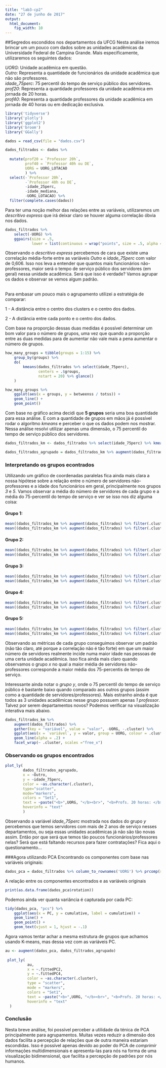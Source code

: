 ```yaml
---
title: "lab3-cp2"
date: "27 de junho de 2017"
output: 
  html_document: 
    fig_width: 10
---
```


##Segredos escondidos nos departamentos da UFCG
Nesta análise iremos brincar um um pouco com dados sobre as unidades acadêmicas da Universidade Federal de Campina Grande. Mais especificamente, utilizaremos os seguintes dados:

*UORG*: Unidade acadêmica em questão.<br>
*Outro*: Representa a quantidade de funcionários da unidade acadêmica que não são professores.<br>
*idade_75perc*: 75 percentil do tempo de serviço público dos servidores.<br>
*prof20*: Representa a quantidade professores da unidade acadêmica em jornada de 20 horas.<br>
*prof40*: Representa a quantidade professores da unidade acadêmica em jornada de 40 horas ou em dedicação exclusiva.<br>


```r

library('tidyverse')
library('plotly')
library('ggplot2')
library('broom')
library('GGally')

dados = read_csv(file = "dados.csv") 

dados_filtrados <- dados %>% 
  
  mutate(prof20 = `Professor 20h`,
         prof40 = `Professor 40h ou DE`,
         UORG = UORG_LOTACAO
         ) %>%
  select(-`Professor 20h`, 
         -`Professor 40h ou DE`, 
         -idade_25perc,
         -idade_mediana,
         -UORG_LOTACAO) %>%
  filter(complete.cases(dados))

```
Para ter uma noção melhor das relações entre as variáveis, utilizaremos um *descritivo express* que irá deixar claro se houver alguma correlação óbvia nos dados.

```r
dados_filtrados %>% 
    select(-UORG) %>% 
    ggpairs(size = .5, 
            lower = list(continuous = wrap("points", size = .5, alpha = 0.3)))
```

Observando o *descritivo express* percebemos de cara que existe uma correlação média-forte entre as variáveis *Outro* e *idade_75perc* com valor de 0,606. Isso nos leva a entender que quantos mais funcionários não-professores, maior será o tempo de serviço público dos servidores (em geral) nessa unidade acadêmica. Será que isso é verdade? Vamos agrupar os dados e observar se vemos algum padrão.

<br>
Para embasar um pouco mais o agrupamento utilizei a estratégia de comparar:

1 - A distância entre o centro dos clusters e o centro dos dados.

2 - A distância entre cada ponto e o centro dos dados.

Com base na proporção dessas duas medidas é possível determinar um bom valor para o número de grupos, uma vez que quando a proporção entre as duas medidas para de aumentar não vale mais a pena aumentar o número de grupos.

```r
how_many_groups = tibble(groups = 1:15) %>% 
    group_by(groups) %>% 
    do(
        kmeans(dados_filtrados %>% select(idade_75perc), 
               centers = .$groups, 
               nstart = 20) %>% glance()
    )

how_many_groups %>% 
    ggplot(aes(x = groups, y = betweenss / totss)) + 
    geom_line() + 
    geom_point()

```

Com base no gráfico acima decidi que __5 grupos__ seria uma boa quantidade para essa análise. E com a quantidade de grupos em mãos já é possível rodar o algoritmo _kmeans_ e perceber o que os dados podem nos mostrar. Nessa análise resolvi utilizar apenas uma dimensão, o 75 percentil do tempo de serviço público dos servidores.

```r

dados_filtrados_km <- dados_filtrados %>% select(idade_75perc) %>% kmeans(centers = 5, nstart = 20)

dados_filtrados_agrupado = dados_filtrados_km %>% augment(dados_filtrados)

```

<h3>Interpretando os grupos econtrados</h3>
Utilizando um gráfico de coordenadas paralelas fica ainda mais clara a nossa hipótese sobre a relação entre o número de servidores não-professores e a idade dos funcionários em geral, principalmente nos grupos _3_ e _5_. Vamos observar a média do número de servidores de cada grupo e a média do 75-percentil do tempo de serviço e ver se isso nos diz alguma coisa:

<h4> Grupo 1: </h4>
```r
mean((dados_filtrados_km %>% augment(dados_filtrados) %>% filter(.cluster == 1))$Outro)
mean((dados_filtrados_km %>% augment(dados_filtrados) %>% filter(.cluster == 1))$idade_75perc)
```

<h4> Grupo 2: </h4>
```r
mean((dados_filtrados_km %>% augment(dados_filtrados) %>% filter(.cluster == 2))$Outro)
mean((dados_filtrados_km %>% augment(dados_filtrados) %>% filter(.cluster == 2))$idade_75perc)
```

<h4> Grupo 3: </h4>
```r
mean((dados_filtrados_km %>% augment(dados_filtrados) %>% filter(.cluster == 3))$Outro)
mean((dados_filtrados_km %>% augment(dados_filtrados) %>% filter(.cluster == 3))$idade_75perc)
```
<h4> Grupo 4: </h4>
```r
mean((dados_filtrados_km %>% augment(dados_filtrados) %>% filter(.cluster == 4))$Outro)
mean((dados_filtrados_km %>% augment(dados_filtrados) %>% filter(.cluster == 4))$idade_75perc)
```
<h4> Grupo 5: </h4>
```r
mean((dados_filtrados_km %>% augment(dados_filtrados) %>% filter(.cluster == 5))$Outro)
mean((dados_filtrados_km %>% augment(dados_filtrados) %>% filter(.cluster == 5))$idade_75perc)
```

Observando as métricas de cada grupo conseguimos observar um padrão (não tão claro, até porque a correlação não é tão forte) em que um maior número de servidores realmente incide numa maior idade nas pessoas de uma certa unidade acadêmica. Isso fica ainda mais claro quando observamos o grupo _x_ no qual a maior média de servidores não-professores corresponde a maior média dos 75-percentis de tempo de serviço.

Interessante ainda notar o _grupo y_, onde o 75 percentil do tempo de serviço público é bastante baixo quando comparado aos outros grupos (assim como a quantidade de servidores/professores). Mais estranho ainda é que todos as 3 unidades acadêmicas nesse grupo possuem apenas _1 professor_. Talvez por serem departamentos novos? Podemos verificar na visualização interativa mais abaixo.


```r

dados_filtrados_km %>% 
    augment(dados_filtrados) %>% 
    gather(key = "variável", value = "valor", -UORG, -.cluster) %>% 
    ggplot(aes(x = `variável`, y = valor, group = UORG, colour = .cluster, colors="Set2")) + 
    geom_line(alpha = .2) + 
    facet_wrap(~ .cluster, scales ="free_x") 

```

<h3>Observando os grupos encontrados</h3>

```r

plot_ly(
        dados_filtrados_agrupado, 
        x = ~Outro,
        y = ~idade_75perc,
        color = ~as.character(.cluster),
        type="scatter",
        mode="markers",
        colors = "Set1",
        text = ~paste("<b>",UORG, "</b><br>", "<b>Profs. 20 horas: </b>", prof20, "<br><b>Profs. 40 horas:</b> ", prof40,"<br><b>Servidores: </b>", Outro, "<br><b>75-percentil do tempo de serviço: </b>", format(round(idade_75perc, 2), nsmall=2)),
        hoverinfo = "text"
        )

```



Observando a variável *idade_75perc* mostrada nos dados do grupo _y_ percebemos que temos servidores com mais de 2 anos de serviço nesses departamentos, ou seja essas unidades acadêmicas já não são tão novas assim. Então por que será que temos tão poucos funcionários/professores nelas? Será que está faltando recursos para fazer contratações? Fica aqui o questionamento...
<br>

###Agora utilizando PCA
Encontrando os componentes com base nas variáveis originais:

```r

dados_pca = dados_filtrados %>% column_to_rownames('UORG') %>% prcomp(scale=FALSE)

```

A relação entre os componentes encontrados e as variáveis originais


```r

print(as.data.frame(dados_pca$rotation))

```

Podemos ainda ver quanta variância é capturada por cada PC:

```r
tidy(dados_pca, "pcs") %>% 
    ggplot(aes(x = PC, y = cumulative, label = cumulative)) + 
    geom_line() + 
    geom_point() + 
    geom_text(vjust = 1, hjust = -.1)
```

Agora vamos tentar achar a mesma estrutura de grupos que achamos usando K-means, mas dessa vez com as variáveis PC.

```r
au <- augment(dados_pca, dados_filtrados_agrupado)
    
 plot_ly(
          au,
          x = ~.fittedPC2,
          y = ~.fittedPC4,
          color = ~as.character(.cluster),
          type = "scatter",
          mode = "markers",
          colors = "Set1",
          text = ~paste("<b>",UORG, "</b><br>", "<b>Profs. 20 horas: </b>", prof20, "<br><b>Profs. 40 horas:</b> ", prof40,"<br><b>Servidores: </b>", Outro, "<br><b>75-percentil do tempo de serviço: </b>", format(round(idade_75perc, 2), nsmall=2)),
          hoverinfo = "text"
  ) 

```


<h3>Conclusão</h3>
Nesta breve análise, foi possível perceber a utilidade da ténica de PCA principalmente para agrupamentos. Muitas vezes reduzir a dimensão dos dados facilita a percepção de relações que de outra maneira estariam escondidas. Isso é possível apenas devido ao poder do PCA de *comprimir* informações multidimensionais e apresenta-las para nós na forma de uma visualização bidimensional, que facilita a percepção de padrões por nós humanos. 